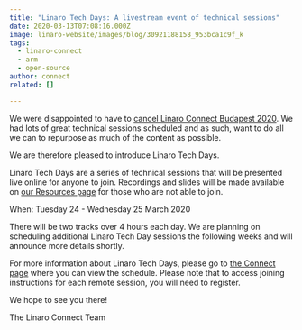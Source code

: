 ```yaml
---
title: "Linaro Tech Days: A livestream event of technical sessions"
date: 2020-03-13T07:08:16.000Z
image: linaro-website/images/blog/30921188158_953bca1c9f_k
tags:
  - linaro-connect
  - arm
  - open-source
author: connect
related: []

---
```


We were disappointed to have to [cancel Linaro Connect Budapest 2020](/blog/linaro-connect-budapest-2020-cancelled/). We had lots of great technical sessions scheduled and as such, want to do all we can to repurpose as much of the content as possible.

We are therefore pleased to introduce Linaro Tech Days.

Linaro Tech Days are a series of technical sessions that will be presented live online for anyone to join. Recordings and slides will be made available on [our Resources page](https://resources.linaro.org/) for those who are not able to join.

When: Tuesday 24 - Wednesday 25 March 2020

There will be two tracks over 4 hours each day. We are planning on scheduling additional Linaro Tech Day sessions the following weeks and will announce more details shortly.

For more information about Linaro Tech Days, please go to [the Connect page](/connect/) where you can view the schedule. Please note that to access joining instructions for each remote session, you will need to register.

We hope to see you there!

The Linaro Connect Team

